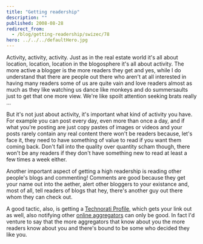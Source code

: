 ```yaml
---
title: "Getting readership"
description: ""
published: 2008-08-28
redirect_from:
  - /blog/getting-readership/swizec/78
hero: ../../../defaultHero.jpg
---
```


Activity, activity, activity. Just as in the real estate world it's all about location, location, location in the blogosphere it's all about activity. The more active a blogger is the more readers they get and yes, while I do understand that there are people out there who aren't at all interested in having many readers some of us are quite vain and love readers almost as much as they like watching us dance like monkeys and do summersaults just to get that one more view. We're like spoilt attention seeking brats really ...

But it's not just about activity, it's important what kind of activity you have. For example you can post every day, even more than once a day, and if what you're posting are just copy pastes of images or videos and your posts rarely contain any real content there won't be readers because, let's face it, they need to have something of value to read if you want them coming back. Don't fall into the quality over quantity scham though, there won't be any readers if they don't have something new to read at least a few times a week either.

Another important aspect of getting a high readership is reading other people's blogs and commenting! Comments are good because they get your name out into the aether, alert other bloggers to your existance and, most of all, tell readers of blogs that hey, there's another guy out there whom they can check out.

A good tactic, also, is getting a [Technorati Profile](https://technorati.com/), which gets your link out as well, also notifying other [online aggregators](https://feedly.com) can only be good. In fact I'd venture to say that the more aggregators that know about you the more readers know about you and there's bound to be some who decided they like you.

